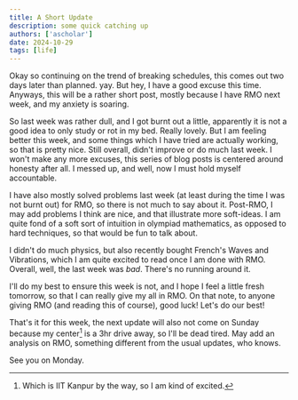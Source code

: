 ```yaml
---
title: A Short Update
description: some quick catching up
authors: ['ascholar']
date: 2024-10-29
tags: [life]    
---
```

Okay so continuing on the trend of breaking schedules, this comes out two days later than planned. yay.
But hey, I have a good excuse this time. Anyways, this will be a rather short post, mostly because 
I have RMO next week, and my anxiety is soaring.

So last week was rather dull, and I got burnt out a little, apparently it is not a good idea to 
only study or rot in my bed. Really lovely. But I am feeling better this week, and some things 
which I have tried are actually working, so that is pretty nice. Still overall,
didn't improve or do much last week. I won't make any more excuses, this series of blog posts 
is centered around honesty after all. I messed up, and well, now I must hold myself 
accountable.

I have also mostly solved problems last week (at least during the time I was not burnt out) for RMO,
so there is not much to say about it. Post-RMO, I may add problems I think are nice, and that illustrate
more soft-ideas. I am quite fond of a soft sort of intuition in olympiad mathematics, as opposed to 
hard techniques, so that would be fun to talk about.

I didn't do much physics, but also recently bought French's Waves and Vibrations, which I am quite excited to 
read once I am done with RMO. Overall, well, the last week was _bad_. There's no running around it.

I'll do my best to ensure this week is not, and I hope I feel a little fresh tomorrow, so that I can really 
give my all in RMO. On that note, to anyone giving RMO (and reading this of course), good luck! Let's do 
our best!

That's it for this week, the next update will also not come on Sunday because my center[^1] is 
a 3hr drive away, so I'll be dead tired. May add an analysis on RMO, something different from the 
usual updates, who knows.

See you on Monday.

[^1]: Which is IIT Kanpur by the way, so I am kind of excited.
